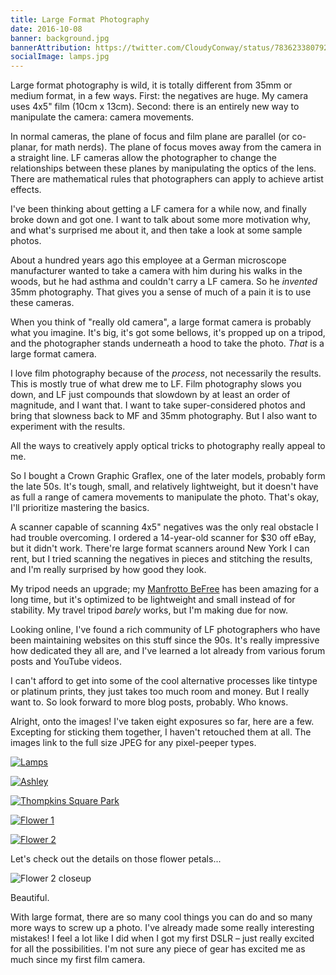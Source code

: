 ```yaml
---
title: Large Format Photography
date: 2016-10-08
banner: background.jpg
bannerAttribution: https://twitter.com/CloudyConway/status/783623380792668160
socialImage: lamps.jpg
---
```


Large format photography is wild, it is totally different from 35mm or medium format, in a few ways. First: the negatives are huge. My camera uses 4x5" film (10cm x 13cm). Second: there is an entirely new way to manipulate the camera: camera movements.

In normal cameras, the plane of focus and film plane are parallel (or co-planar, for math nerds). The plane of focus moves away from the camera in a straight line. LF cameras allow the photographer to change the relationships between these planes by manipulating the optics of the lens. There are mathematical rules that photographers can apply to achieve artist effects.

I've been thinking about getting a LF camera for a while now, and finally broke down and got one. I want to talk about some more motivation why, and what's surprised me about it, and then take a look at some sample photos.

<Instagram url="https://www.instagram.com/p/BLJu98mAMox/" />

About a hundred years ago this employee at a German microscope manufacturer wanted to take a camera with him during his walks in the woods, but he had asthma and couldn't carry a LF camera. So he _invented_ 35mm photography. That gives you a sense of much of a pain it is to use these cameras.

When you think of "really old camera", a large format camera is probably what you imagine. It's big, it's got some bellows, it's propped up on a tripod, and the photographer stands underneath a hood to take the photo. _That_ is a large format camera.

<Instagram url="https://www.instagram.com/p/BLPB9qllzfG/" />

I love film photography because of the _process_, not necessarily the results. This is mostly true of what drew me to LF. Film photography slows you down, and LF just compounds that slowdown by at least an order of magnitude, and I want that. I want to take super-considered photos and bring that slowness back to MF and 35mm photography. But I also want to experiment with the results.

All the ways to creatively apply optical tricks to photography really appeal to me.

So I bought a Crown Graphic Graflex, one of the later models, probably form the late 50s. It's tough, small, and relatively lightweight, but it doesn't have as full a range of camera movements to manipulate the photo. That's okay, I'll prioritize mastering the basics.

A scanner capable of scanning 4x5" negatives was the only real obstacle I had trouble overcoming. I ordered a 14-year-old scanner for \$30 off eBay, but it didn't work. There're large format scanners around New York I can rent, but I tried scanning the negatives in pieces and stitching the results, and I'm really surprised by how good they look.

My tripod needs an upgrade; my [Manfrotto BeFree](http://amzn.to/2dGCK7h) has been amazing for a long time, but it's optimized to be lightweight and small instead of for stability. My travel tripod _barely_ works, but I'm making due for now.

Looking online, I've found a rich community of LF photographers who have been maintaining websites on this stuff since the 90s. It's really impressive how dedicated they all are, and I've learned a lot already from various forum posts and YouTube videos.

I can't afford to get into some of the cool alternative processes like tintype or platinum prints, they just takes too much room and money. But I really want to. So look forward to more blog posts, probably. Who knows.

Alright, onto the images! I've taken eight exposures so far, here are a few. Excepting for sticking them together, I haven't retouched them at all. The images link to the full size JPEG for any pixel-peeper types.

<Wide>

[![Lamps](lamps.jpg)](originals/lamps.jpg)

[![Ashley](ashley.jpg)](originals/ashley.jpg)

[![Thompkins Square Park](tree.jpg)](originals/tree.jpg)

[![Flower 1](flower-1.jpg)](originals/flower-1.jpg)

[![Flower 2](flower-2.jpg)](originals/flower-2.jpg)

</Wide>

Let's check out the details on those flower petals...

<Wide>

![Flower 2 closeup](flower-2-closeup.jpg)

</Wide>

Beautiful.

With large format, there are so many cool things you can do and so many more ways to screw up a photo. I've already made some really interesting mistakes! I feel a lot like I did when I got my first DSLR – just really excited for all the possibilities. I'm not sure any piece of gear has excited me as much since my first film camera.

